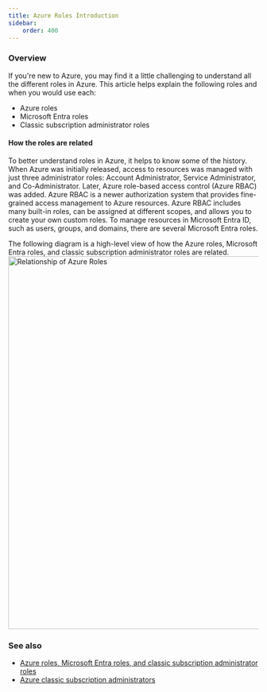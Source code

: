 ```yaml
---
title: Azure Roles Introduction
sidebar:
    order: 400
---
```


### Overview
If you're new to Azure, you may find it a little challenging to understand all the different roles in Azure. This article helps explain the following roles and when you would use each:
- Azure roles
- Microsoft Entra roles
- Classic subscription administrator roles

#### How the roles are related
To better understand roles in Azure, it helps to know some of the history. When Azure was initially released, access to resources was managed with just three administrator roles: Account Administrator, Service Administrator, and Co-Administrator. Later, Azure role-based access control (Azure RBAC) was added. Azure RBAC is a newer authorization system that provides fine-grained access management to Azure resources. Azure RBAC includes many built-in roles, can be assigned at different scopes, and allows you to create your own custom roles. To manage resources in Microsoft Entra ID, such as users, groups, and domains, there are several Microsoft Entra roles.

The following diagram is a high-level view of how the Azure roles, Microsoft Entra roles, and classic subscription administrator roles are related.
<Image src={bar} alt="Relationship of Azure Roles" width="750" />

### See also
- [Azure roles, Microsoft Entra roles, and classic subscription administrator roles](https://learn.microsoft.com/en-us/azure/role-based-access-control/rbac-and-directory-admin-roles)
- [Azure classic subscription administrators](https://learn.microsoft.com/en-us/azure/role-based-access-control/classic-administrators?tabs=azure-portal)
